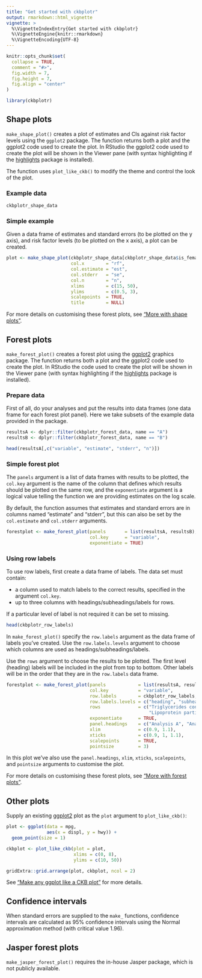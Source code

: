 ```yaml
---
title: "Get started with ckbplotr"
output: rmarkdown::html_vignette
vignette: >
  %\VignetteIndexEntry{Get started with ckbplotr}
  %\VignetteEngine{knitr::rmarkdown}
  %\VignetteEncoding{UTF-8}
---
```


```r
knitr::opts_chunk$set(
  collapse = TRUE,
  comment = "#>",
  fig.width = 7,
  fig.height = 7,
  fig.align = "center"
)
```

```r
library(ckbplotr)
```
## Shape plots
`make_shape_plot()` creates a plot of estimates and CIs against risk factor levels using the `ggplot2` package. The function returns both a plot and the ggplot2 code used to create the plot. In RStudio the ggplot2 code used to create the plot will be shown in the  Viewer pane (with syntax highlighting if the [highlights](https://cran.r-project.org/package=highlight) package is installed).

The function uses `plot_like_ckb()` to modify the theme and control the look of the plot.

### Example data
```r
ckbplotr_shape_data
```

### Simple example
Given a data frame of estimates and standard errors (to be plotted on the y axis),
and risk factor levels (to be plotted on the x axis), a plot can be created.
```r
plot <- make_shape_plot(ckbplotr_shape_data[ckbplotr_shape_data$is_female == 0,],
                        col.x        = "rf",
                        col.estimate = "est",
                        col.stderr   = "se",
                        col.n        = "n",
                        xlims        = c(15, 50),
                        ylims        = c(0.5, 3),
                        scalepoints  = TRUE,
                        title        = NULL)
```

For more details on customising these forest plots, see ["More with shape plots"](make_shape_plot.html).

## Forest plots
`make_forest_plot()` creates a forest plot using the [ggplot2](https://ggplot2.tidyverse.org/) graphics package. The function returns both a plot and the ggplot2 code used to create the plot. In RStudio the code used to create the plot will be shown in the Viewer pane (with syntax highlighting if the [highlights](https://cran.r-project.org/package=highlight) package is installed).

### Prepare data
First of all, do your analyses and put the results into data frames (one data frame for each forest plot panel). Here we take subsets of the example data provided in the package.
```r
resultsA <- dplyr::filter(ckbplotr_forest_data, name == "A")
resultsB <- dplyr::filter(ckbplotr_forest_data, name == "B")

head(resultsA[,c("variable", "estimate", "stderr", "n")])
```


### Simple forest plot
The `panels` argument is a list of data frames with results to be plotted, the `col.key` argument is the name of the column that defines which results should be plotted on the same row, and the `exponentiate` argument is a logical value telling the function we are providing estimates on the log scale.

By default, the function assumes that estimates and standard errors are in columns named "estimate" and "stderr", but this can also be set by the `col.estimate` and `col.stderr` arguments.
```r
forestplot <- make_forest_plot(panels       = list(resultsA, resultsB),
                               col.key      = "variable",
                               exponentiate = TRUE)
```

### Using row labels
To use row labels, first create a data frame of labels. The data set must contain:

* a column used to match labels to the correct results, specified in the argument `col.key`.
* up to three columns with headings/subheadings/labels for rows.

If a particular level of label is not required it can be set to missing.

```r
head(ckbplotr_row_labels)
```

In `make_forest_plot()` specify the `row.labels` argument as the data frame of labels you've created. Use the `row.labels.levels` argument to choose which columns are used as headings/subheadings/labels.

Use the `rows` argument to choose the results to be plotted. The first level (heading) labels will be included in the plot from top to bottom. Other labels will be in the order that they are in the `row.labels` data frame.

```r
forestplot <- make_forest_plot(panels            = list(resultsA, resultsB),
                               col.key           = "variable",
                               row.labels        = ckbplotr_row_labels,
                               row.labels.levels = c("heading", "subheading", "label"),
                               rows              = c("Triglycerides concentration",
                                                     "Lipoprotein particle concentration"),
                               exponentiate      = TRUE,
                               panel.headings    = c("Analysis A", "Analysis B"),
                               xlim              = c(0.9, 1.1),
                               xticks            = c(0.9, 1, 1.1),
                               scalepoints       = TRUE,
                               pointsize         = 3)
```

In this plot we've also use the `panel.headings`, `xlim`, `xticks`, `scalepoints`, and `pointsize` arguments to customise the plot.

For more details on customising these forest plots, see ["More with forest plots"](make_forest_plot.html).



## Other plots
Supply an existing [ggplot2](https://ggplot2.tidyverse.org/) plot as the `plot` argument to `plot_like_ckb()`:
```r
plot <- ggplot(data = mpg,
               aes(x = displ, y = hwy)) +
  geom_point(size = 1)

ckbplot <- plot_like_ckb(plot = plot,
                         xlims = c(0, 8),
                         ylims = c(10, 50))

gridExtra::grid.arrange(plot, ckbplot, ncol = 2)
```

See ["Make any ggplot like a CKB plot"](plot_like_ckb.html) for more details.


## Confidence intervals

When standard errors are supplied to the `make_` functions, confidence intervals are calculated as 95\% confidence intervals using the Normal approximation method (with critical value 1.96).


## Jasper forest plots
`make_jasper_forest_plot()` requires the in-house Jasper package,  which is not publicly available.


